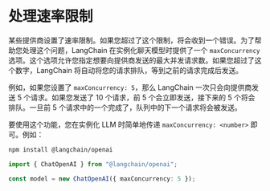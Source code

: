 # 处理速率限制

某些提供商设置了速率限制。如果您超过了这个限制，将会收到一个错误。为了帮助您处理这个问题，LangChain 在实例化聊天模型时提供了一个 `maxConcurrency` 选项。这个选项允许您指定想要向提供商发送的最大并发请求数。如果您超过了这个数字，LangChain 将自动将您的请求排队，等到之前的请求完成后发送。

例如，如果您设置了 `maxConcurrency: 5`，那么 LangChain 一次只会向提供商发送 5 个请求。如果您发送了 10 个请求，前 5 个会立即发送，接下来的 5 个将会排队。一旦前 5 个请求中的一个完成了，队列中的下一个请求将会被发送。

要使用这个功能，您在实例化 LLM 时简单地传递 `maxConcurrency: <number>` 即可。例如：

```bash npm2yarn
npm install @langchain/openai
```

```typescript
import { ChatOpenAI } from "@langchain/openai";

const model = new ChatOpenAI({ maxConcurrency: 5 });
```

